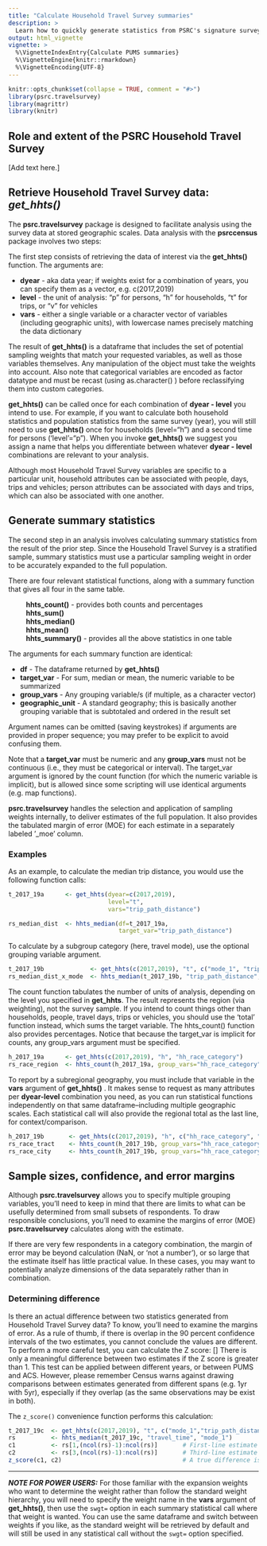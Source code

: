 ```yaml
---
title: "Calculate Household Travel Survey summaries"
description: >
  Learn how to quickly generate statistics from PSRC's signature survey
output: html_vignette
vignette: >
  %\VignetteIndexEntry{Calculate PUMS summaries}
  %\VignetteEngine{knitr::rmarkdown}
  %\VignetteEncoding{UTF-8}
---
```


```r
knitr::opts_chunk$set(collapse = TRUE, comment = "#>")
library(psrc.travelsurvey)
library(magrittr)
library(knitr)
```

## Role and extent of the PSRC Household Travel Survey

[Add text here.]


## Retrieve Household Travel Survey data: *get_hhts()*

The **psrc.travelsurvey** package is designed to facilitate analysis using the survey data at stored geographic scales. Data analysis with the **psrccensus** package involves two steps:

The first step consists of retrieving the data of interest via the **get_hhts()** function. The arguments are:

  * **dyear** - aka data year; if weights exist for a combination of years, you can specify them as a vector, e.g. c(2017,2019)
  * **level** - the unit of analysis: "p" for persons, "h" for households, "t" for trips, or "v" for vehicles
  * **vars**  - either a single variable or a character vector of variables (including geographic units), with lowercase names precisely matching the data dictionary

The result of **get_hhts()** is a dataframe that includes the set of potential sampling weights that match your requested variables, as well as those variables themselves. Any manipulation of the object must take the weights into account. Also note that categorical variables are encoded as factor datatype and must be recast (using as.character() ) before reclassifying them into custom categories. 
  
**get_hhts()** can be called once for each combination of **dyear - level** you intend to use. For example, if you want to calculate both household statistics and population statistics from the same survey (year), you will still need to use **get_hhts()** once for households (level="h") and a second time for persons ('level'="p"). When you invoke **get_hhts()** we suggest you assign a name that helps you differentiate between whatever **dyear - level** combinations are relevant to your analysis.

Although most Household Travel Survey variables are specific to a particular unit, household attributes can be associated with people, days, trips and vehicles; person attributes can be associated with days and trips, which can also be associated with one another. 

## Generate summary statistics

The second step in an analysis involves calculating summary statistics from the result of the prior step. Since the Household Travel Survey is a stratified sample, summary statistics must use a particular sampling weight in order to be accurately expanded to the full population.

There are four relevant statistical functions, along with a summary function that gives all four in the same table. 

|          **hhts_count()** - provides both counts and percentages 
|          **hhts_sum()** 
|          **hhts_median()**  
|          **hhts_mean()**
|          **hhts_summary()** - provides all the above statistics in one table

The arguments for each summary function are identical:

  * **df**              - The dataframe returned by **get_hhts()**
  * **target_var**      - For sum, median or mean, the numeric variable to be summarized
  * **group_vars**      - Any grouping variable/s (if multiple, as a character vector)
  * **geographic_unit** - A standard geography; this is basically another grouping variable that is subtotaled and ordered in the result set

Argument names can be omitted (saving keystrokes) if arguments are provided in proper sequence; you may prefer to be explicit to avoid confusing them. 

Note that a **target_var** must be numeric and any **group_vars** must not be continuous (i.e., they must be categorical or interval). The target_var argument is ignored by the count function (for which the numeric variable is implicit), but is allowed since some scripting will use identical arguments (e.g. map functions).

**psrc.travelsurvey** handles the selection and application of sampling weights internally, to deliver estimates of the full population. It also provides the tabulated margin of error (MOE) for each estimate in a separately labeled '_moe' column. 


### Examples

As an example, to calculate the median trip distance, you would use the following function calls:
```r
t_2017_19a      <- get_hhts(dyear=c(2017,2019),
                            level="t",
                            vars="trip_path_distance")

rs_median_dist  <- hhts_median(df=t_2017_19a, 
                               target_var="trip_path_distance")
```


To calculate by a subgroup category (here, travel mode), use the optional grouping variable argument.
```r
t_2017_19b             <- get_hhts(c(2017,2019), "t", c("mode_1", "trip_path_distance"))
rs_median_dist_x_mode  <- hhts_median(t_2017_19b, "trip_path_distance", "mode_1")
```


The count function tabulates the number of units of analysis, depending on the level you specified in **get_hhts**. The result represents the region (via weighting), not the survey sample. If you intend to count things other than households, people, travel days, trips or vehicles, you should use the 'total' function instead, which sums the target variable. The hhts_count() function also provides percentages. Notice that because the target_var is implicit for counts, any group_vars argument must be specified.
```r
h_2017_19a      <- get_hhts(c(2017,2019), "h", "hh_race_category")
rs_race_region  <- hhts_count(h_2017_19a, group_vars="hh_race_category")
```


To report by a subregional geography, you must include that variable in the **vars** argument of **get_hhts()** . It makes sense to request as many attributes per **dyear-level** combination you need, as you can run statistical functions independently on that same dataframe--including multiple geographic scales. Each statistical call will also provide the regional total as the last line, for context/comparison.
```r
h_2017_19b       <- get_hhts(c(2017,2019), "h", c("hh_race_category", "final_home_tract", "home_city_name")
rs_race_tract    <- hhts_count(h_2017_19b, group_vars="hh_race_category", geographic_unit="final_home_tract")
rs_race_city     <- hhts_count(h_2017_19b, group_vars="hh_race_category", geographic_unit="home_city_name")
```


## Sample sizes, confidence, and error margins

Although **psrc.travelsurvey** allows you to specify multiple grouping variables, you'll need to keep in mind that there are limits to what can be usefully determined from small subsets of respondents. To draw responsible conclusions, you'll need to examine the margins of error (MOE) **psrc.travelsurvey** calculates along with the estimate.

If there are very few respondents in a category combination, the margin of error may be beyond calculation (NaN, or 'not a number'), or so large that the estimate itself has little practical value. In these cases, you may want to potentially analyze dimensions of the data separately rather than in combination.

### Determining difference
Is there an actual difference between two statistics generated from Household Travel Survey data? To know, you'll need to examine the margins of error. As a rule of thumb, if there is overlap in the 90 percent confidence intervals of the two estimates, you cannot conclude the values are different. To perform a more careful test, you can calculate the Z score:
\[\frac{|Est_{1} - Est_{2}|}{\sqrt{MOE_{est1}^2 + MOE_{est2}^2}}\]
There is only a meaningful difference between two estimates if the Z score is greater than 1. This test can be applied between different years, or between PUMS and ACS. However, please remember Census warns against drawing comparisons between estimates generated from different spans (e.g. 1yr with 5yr), especially if they overlap (as the same observations may be exist in both).

The `z_score()` convenience function performs this calculation:
```r
t_2017_19c  <- get_hhts(c(2017,2019), "t", c("mode_1","trip_path_distance","travel_time")
rs          <- hhts_median(t_2017_19c, "travel_time", "mode_1")
c1          <- rs[1,(ncol(rs)-1):ncol(rs)]       # First-line estimate and its MOE (as numeric vector)
c2          <- rs[3,(ncol(rs)-1):ncol(rs)]       # Third-line estimate and its MOE (as numeric vector)
z_score(c1, c2)                                  # A true difference is indicated by score > 1

```

***
**_NOTE FOR POWER USERS:_**
For those familiar with the expansion weights who want to determine the weight rather than follow the standard weight hierarchy, you will need to specify the weight name in the **vars** argument of **get_hhts()**, then use the `swgt=` option in each summary statistical call where that weight is wanted. You can use the same dataframe and switch between weights if you like, as the standard weight will be retrieved by default and will still be used in any statistical call without the `swgt=` option specified.

